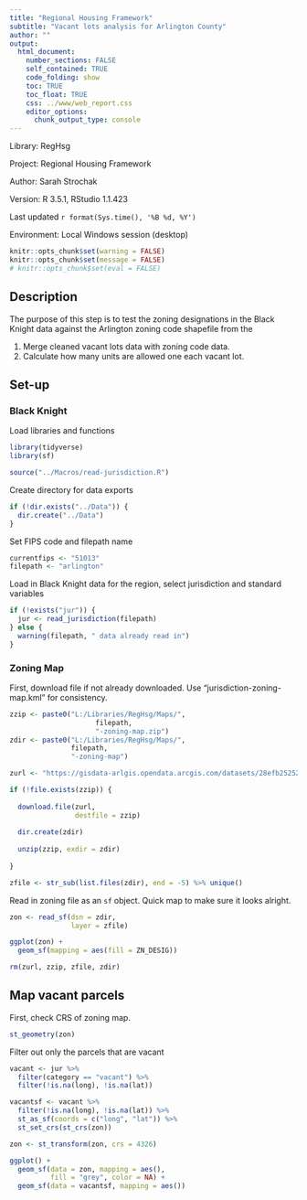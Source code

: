 ```yaml
---
title: "Regional Housing Framework"
subtitle: "Vacant lots analysis for Arlington County"
author: ""
output:
  html_document:
    number_sections: FALSE
    self_contained: TRUE
    code_folding: show
    toc: TRUE
    toc_float: TRUE
    css: ../www/web_report.css
    editor_options:
      chunk_output_type: console
---
```


<link rel="stylesheet" href="//fonts.googleapis.com/css?family=Lato" />

Library: RegHsg

Project: Regional Housing Framework

Author: Sarah Strochak

Version: R 3.5.1, RStudio 1.1.423

Last updated `r format(Sys.time(), '%B %d, %Y')`

Environment: Local Windows session (desktop)


```r
knitr::opts_chunk$set(warning = FALSE)
knitr::opts_chunk$set(message = FALSE)
# knitr::opts_chunk$set(eval = FALSE)
```

## Description

The purpose of this step is to test the zoning designations in the Black Knight data against the Arlington zoning code shapefile from the 

1. Merge cleaned vacant lots data with zoning code data.
2. Calculate how many units are allowed one each vacant lot.

## Set-up

### Black Knight
Load libraries and functions
```r
library(tidyverse)
library(sf)

source("../Macros/read-jurisdiction.R")

```

Create directory for data exports
```r
if (!dir.exists("../Data")) {
  dir.create("../Data")
}

```


Set FIPS code and filepath name
```r
currentfips <- "51013"
filepath <- "arlington"
```

Load in Black Knight data for the region, select jurisdiction and standard variables
```r
if (!exists("jur")) {
  jur <- read_jurisdiction(filepath)
} else {
  warning(filepath, " data already read in")
}

```

### Zoning Map

First, download file if not already downloaded. Use "jurisdiction-zoning-map.kml" for consistency.

```r
zzip <- paste0("L:/Libraries/RegHsg/Maps/",
                     filepath,
                     "-zoning-map.zip")
zdir <- paste0("L:/Libraries/RegHsg/Maps/",
               filepath,
               "-zoning-map")

zurl <- "https://gisdata-arlgis.opendata.arcgis.com/datasets/28efb25252b54f1180b703fbcdd2209b_0"

if (!file.exists(zzip)) {
  
  download.file(zurl,
                destfile = zzip)
  
  dir.create(zdir)
  
  unzip(zzip, exdir = zdir)
  
}

zfile <- str_sub(list.files(zdir), end = -5) %>% unique()
```

Read in zoning file as an `sf` object. Quick map to make sure it looks alright.

```r

zon <- read_sf(dsn = zdir,
               layer = zfile)

ggplot(zon) +
  geom_sf(mapping = aes(fill = ZN_DESIG))

rm(zurl, zzip, zfile, zdir)
```


## Map vacant parcels

First, check CRS of zoning map.
```r
st_geometry(zon)
```

Filter out only the parcels that are vacant
```r

vacant <- jur %>% 
  filter(category == "vacant") %>% 
  filter(!is.na(long), !is.na(lat))

vacantsf <- vacant %>% 
  filter(!is.na(long), !is.na(lat)) %>% 
  st_as_sf(coords = c("long", "lat")) %>% 
  st_set_crs(st_crs(zon))

zon <- st_transform(zon, crs = 4326)

ggplot() +
  geom_sf(data = zon, mapping = aes(),
          fill = "grey", color = NA) +
  geom_sf(data = vacantsf, mapping = aes())

```

